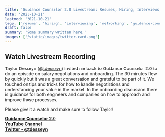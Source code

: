 ```yaml
---
title: 'Guidance Counselor 2.0 Livestream: Resumes, Hiring, Interviews, and Networking with Taylor Desseyn'
date: '2021-10-21'
lastmod: '2021-10-21'
tags: ['resume', 'hiring', 'interviewing', 'networking', 'guidance-counselor-2', 'livestream', 'podcast']
draft: false
summary: 'Some summary written here.'
images: ['/static/images/twitter-card.png']
---
```


## Watch Livestream Recording

Taylor Desseyn (<a target="_blank" href="https://www.twitter.com/tdesseyn">@tdesseyn</a>) invited me back to Guidance Counselor 2.0 to do an episode on salary negotiations and onboarding. The 30 minutes flew by quickly but it was a great conversation and grateful to be part of it. We touched on tips and tricks for how to handle negotiations and understanding your value in the market. In the onboarding discussion there is guidance for both engineers and companies on how to approach and improve those processes.

Please give it a watch and make sure to follow Taylor!

<strong><a target="_blank" href="https://solo.to/tdesseyn">Guidance Counselor 2.0</a></strong> \
<strong><a target="_blank" href="https://www.youtube.com/channel/UCNqJ-P5d9RUCUsQ-grhlUHw">YouTube Channel</a></strong> \
<strong><a target="_blank" href="https://www.twitter.com/tdesseyn">Twitter - @tdesseyn</a></strong>